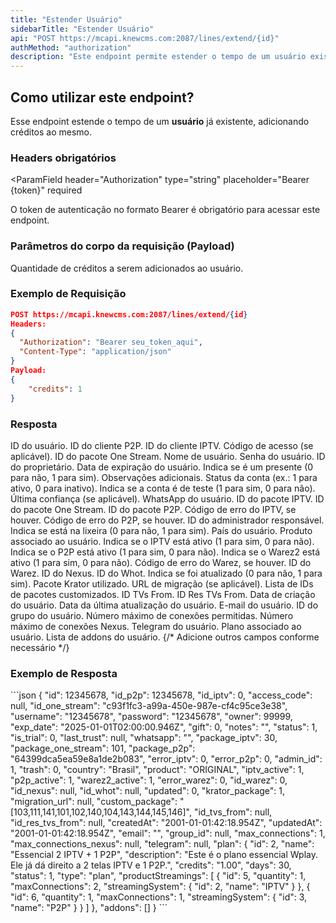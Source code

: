 ```yaml
---
title: "Estender Usuário"
sidebarTitle: "Estender Usuário"
api: "POST https://mcapi.knewcms.com:2087/lines/extend/{id}"
authMethod: "authorization"
description: "Este endpoint permite estender o tempo de um usuário existente na plataforma."
---
```


## Como utilizar este endpoint?

Esse endpoint estende o tempo de um **usuário** já existente, adicionando créditos ao mesmo.

### Headers obrigatórios

<ParamField
  header="Authorization"
  type="string"
  placeholder="Bearer {token}"
  required
>
  O token de autenticação no formato Bearer é obrigatório para acessar este endpoint.
</ParamField>

### Parâmetros do corpo da requisição (Payload)

<ParamField body="credits" type="number" placeholder="Quantidade de créditos" required>
  Quantidade de créditos a serem adicionados ao usuário.
</ParamField>

### Exemplo de Requisição

```json
POST https://mcapi.knewcms.com:2087/lines/extend/{id}
Headers:
{
  "Authorization": "Bearer seu_token_aqui",
  "Content-Type": "application/json"
}
Payload:
{
    "credits": 1
}
```

### Resposta

<ResponseField name="id" type="number">
  ID do usuário.
</ResponseField>
<ResponseField name="id_p2p" type="number">
  ID do cliente P2P.
</ResponseField>
<ResponseField name="id_iptv" type="number">
  ID do cliente IPTV.
</ResponseField>
<ResponseField name="access_code" type="string">
  Código de acesso (se aplicável).
</ResponseField>
<ResponseField name="id_one_stream" type="string">
  ID do pacote One Stream.
</ResponseField>
<ResponseField name="username" type="string">
  Nome de usuário.
</ResponseField>
<ResponseField name="password" type="string">
  Senha do usuário.
</ResponseField>
<ResponseField name="owner" type="number">
  ID do proprietário.
</ResponseField>
<ResponseField name="exp_date" type="string">
  Data de expiração do usuário.
</ResponseField>
<ResponseField name="gift" type="number">
  Indica se é um presente (0 para não, 1 para sim).
</ResponseField>
<ResponseField name="notes" type="string">
  Observações adicionais.
</ResponseField>
<ResponseField name="status" type="number">
  Status da conta (ex.: 1 para ativo, 0 para inativo).
</ResponseField>
<ResponseField name="is_trial" type="number">
  Indica se a conta é de teste (1 para sim, 0 para não).
</ResponseField>
<ResponseField name="last_trust" type="string">
  Última confiança (se aplicável).
</ResponseField>
<ResponseField name="whatsapp" type="string">
  WhatsApp do usuário.
</ResponseField>
<ResponseField name="package_iptv" type="number">
  ID do pacote IPTV.
</ResponseField>
<ResponseField name="package_one_stream" type="number">
  ID do pacote One Stream.
</ResponseField>
<ResponseField name="package_p2p" type="string">
  ID do pacote P2P.
</ResponseField>
<ResponseField name="error_iptv" type="number">
  Código de erro do IPTV, se houver.
</ResponseField>
<ResponseField name="error_p2p" type="number">
  Código de erro do P2P, se houver.
</ResponseField>
<ResponseField name="admin_id" type="number">
  ID do administrador responsável.
</ResponseField>
<ResponseField name="trash" type="number">
  Indica se está na lixeira (0 para não, 1 para sim).
</ResponseField>
<ResponseField name="country" type="string">
  País do usuário.
</ResponseField>
<ResponseField name="product" type="string">
  Produto associado ao usuário.
</ResponseField>
<ResponseField name="iptv_active" type="number">
  Indica se o IPTV está ativo (1 para sim, 0 para não).
</ResponseField>
<ResponseField name="p2p_active" type="number">
  Indica se o P2P está ativo (1 para sim, 0 para não).
</ResponseField>
<ResponseField name="warez2_active" type="number">
  Indica se o Warez2 está ativo (1 para sim, 0 para não).
</ResponseField>
<ResponseField name="error_warez" type="number">
  Código de erro do Warez, se houver.
</ResponseField>
<ResponseField name="id_warez" type="number">
  ID do Warez.
</ResponseField>
<ResponseField name="id_nexus" type="string">
  ID do Nexus.
</ResponseField>
<ResponseField name="id_whot" type="string">
  ID do Whot.
</ResponseField>
<ResponseField name="updated" type="number">
  Indica se foi atualizado (0 para não, 1 para sim).
</ResponseField>
<ResponseField name="krator_package" type="number">
  Pacote Krator utilizado.
</ResponseField>
<ResponseField name="migration_url" type="string">
  URL de migração (se aplicável).
</ResponseField>
<ResponseField name="custom_package" type="string">
  Lista de IDs de pacotes customizados.
</ResponseField>
<ResponseField name="id_tvs_from" type="string">
  ID TVs From.
</ResponseField>
<ResponseField name="id_res_tvs_from" type="string">
  ID Res TVs From.
</ResponseField>
<ResponseField name="createdAt" type="string">
  Data de criação do usuário.
</ResponseField>
<ResponseField name="updatedAt" type="string">
  Data da última atualização do usuário.
</ResponseField>
<ResponseField name="email" type="string">
  E-mail do usuário.
</ResponseField>
<ResponseField name="group_id" type="string">
  ID do grupo do usuário.
</ResponseField>
<ResponseField name="max_connections" type="number">
  Número máximo de conexões permitidas.
</ResponseField>
<ResponseField name="max_connections_nexus" type="number">
  Número máximo de conexões Nexus.
</ResponseField>
<ResponseField name="telegram" type="string">
  Telegram do usuário.
</ResponseField>
<ResponseField name="plan" type="object">
  Plano associado ao usuário.
</ResponseField>
<ResponseField name="addons" type="array">
  Lista de addons do usuário.
</ResponseField>
{/* Adicione outros campos conforme necessário */}

### Exemplo de Resposta

<ResponseExample>
```json
{
    "id": 12345678,
    "id_p2p": 12345678,
    "id_iptv": 0,
    "access_code": null,
    "id_one_stream": "c93f1fc3-a99a-450e-987e-cf4c95ce3e38",
    "username": "12345678",
    "password": "12345678",
    "owner": 99999,
    "exp_date": "2025-01-01T02:00:00.946Z",
    "gift": 0,
    "notes": "",
    "status": 1,
    "is_trial": 0,
    "last_trust": null,
    "whatsapp": "",
    "package_iptv": 30,
    "package_one_stream": 101,
    "package_p2p": "64399dca5ea59e8a1de2b083",
    "error_iptv": 0,
    "error_p2p": 0,
    "admin_id": 1,
    "trash": 0,
    "country": "Brasil",
    "product": "ORIGINAL",
    "iptv_active": 1,
    "p2p_active": 1,
    "warez2_active": 1,
    "error_warez": 0,
    "id_warez": 0,
    "id_nexus": null,
    "id_whot": null,
    "updated": 0,
    "krator_package": 1,
    "migration_url": null,
    "custom_package": "[103,111,141,101,102,140,104,143,144,145,146]",
    "id_tvs_from": null,
    "id_res_tvs_from": null,
    "createdAt": "2001-01-01:42:18.954Z",
    "updatedAt": "2001-01-01:42:18.954Z",
    "email": "",
    "group_id": null,
    "max_connections": 1,
    "max_connections_nexus": null,
    "telegram": null,
    "plan": {
        "id": 2,
        "name": "Essencial 2 IPTV + 1 P2P",
        "description": "Este é o plano essencial Wplay. Ele já dá direito a 2 telas IPTV e 1 P2P.",
        "credits": "1.00",
        "days": 30,
        "status": 1,
        "type": "plan",
        "productStreamings": [
            {
                "id": 5,
                "quantity": 1,
                "maxConnections": 2,
                "streamingSystem": {
                    "id": 2,
                    "name": "IPTV"
                }
            },
            {
                "id": 6,
                "quantity": 1,
                "maxConnections": 1,
                "streamingSystem": {
                    "id": 3,
                    "name": "P2P"
                }
            }
        ]
    },
    "addons": []
}
```
</ResponseExample> 